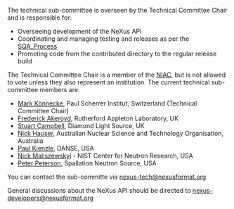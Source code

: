 The technical sub-committee is overseen by the Technical Committee Chair and is responsible for: 
* Overseeing development of the NeXus API
* Coordinating and managing testing and releases as per the [[SQA_Process]] 
* Promoting code from the contributed directory to the regular release build 

The Technical Committee Chair is a member of the [[NIAC]], but is not allowed to vote unless they also represent an institution. The current technical sub-committee members are:

*[[User:Mark Koennecke|Mark Könnecke]], Paul Scherrer Institut, Switzerland (Technical Committee Chair)
*[[User:Freddie Akeroyd|Frederick Akeroyd]], Rutherford Appleton Laboratory, UK
*[[User:Stuart Campbell|Stuart Campbell]], Diamond Light Source, UK
*[[User:nick|Nick Hauser]], Australian Nuclear Science and Technology Organisation, Australia
*[[User:Paul Kienzle|Paul Kienzle]], DANSE, USA
*[[User:Nick Maliszewskyj|Nick Maliszewskyj]] - NIST Center for Neutron Research, USA
*[[User:Peter Peterson|Peter Peterson]], Spallation Neutron Source, USA

You can contact the sub-committe via [mailto:nexus-tech@nexusformat.org nexus-tech@nexusformat.org]

General discussions about the NeXus API should be directed to [mailto:nexus-developers@nexusformat.org nexus-developers@nexusformat.org]